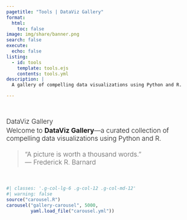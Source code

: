---
pagetitle: "Tools | DataViz Gallery"
format:
  html:
    toc: false
image: img/share/banner.png
search: false
execute:
  echo: false
listing:
  - id: tools
    template: tools.ejs
    contents: tools.yml
description: |
  A gallery of compelling data visualizations using Python and R.

---

::: {#hero-banner .column-screen}
::: {.grid .column-page}
::: {.headline .g-col-lg-6 .g-col-12 .g-col-md-12}
::: h1
DataViz Gallery
:::

Welcome to **DataViz Gallery**—a curated collection of compelling data visualizations using Python and R.

> "A picture is worth a thousand words."  
> — Frederick R. Barnard  
:::

```{r}
#| classes: '.g-col-lg-6 .g-col-12 .g-col-md-12'
#| warning: false
source("carousel.R")
carousel("gallery-carousel", 5000, 
         yaml.load_file("carousel.yml"))
```
:::
:::

::: {#tools .column-page}
:::


```{=html}
<style>

#hero-banner {
  padding-top: 35px;
}

#quarto-content main { 
  margin-top: 0;
  padding-top: 0;
}

html {
  scroll-behavior: smooth;
}

.headline {
  font-size: 1.25em;
  font-weight: 300;
  padding-bottom: 1em;
}

.headline p {
  margin: 0;
  padding-bottom: 0.2rem;
}

.headline a {
  text-decoration: none;
}

.headline ul li {
  margin-bottom: 0.3em;
}

.carousel.card {
  padding-top: 2em;
}

.carousel img {
  width: 70%;
  margin-bottom: 110px;
}

.carousel-control-prev-icon, .carousel-control-next-icon {
  margin-bottom: 110px;
}

.carousel-caption {
  padding-top: 1em;
}

.touch {
  
}
</style>
```
